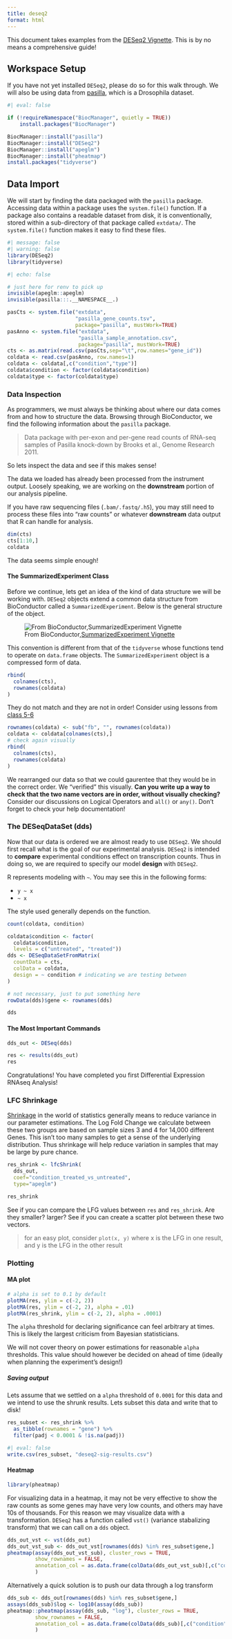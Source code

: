 ```yaml
---
title: deseq2
format: html
---
```


::: callout-note
This document takes examples from the [DESeq2 Vignette](https://www.bioconductor.org/packages/release/bioc/vignettes/DESeq2/inst/doc/DESeq2.html). This is by no means a comprehensive guide!
:::

## Workspace Setup

If you have not yet installed `DESeq2`, please do so for this walk through. We will also be using data from [pasilla](https://bioconductor.org/packages/release/data/experiment/html/pasilla.html), which is a Drosophila dataset.

```r
#| eval: false

if (!requireNamespace("BiocManager", quietly = TRUE))
    install.packages("BiocManager")

BiocManager::install("pasilla")
BiocManager::install("DESeq2")
BiocManager::install("apeglm")
BiocManager::install("pheatmap")
install.packages("tidyverse")
```


## Data Import

We will start by finding the data packaged with the `pasilla` package. Accessing data within a package uses the `system.file()` function. If a package also contains a readable dataset from disk, it is conventionally, stored within a sub-directory of that package called `extdata/`. The `system.file()` function makes it easy to find these files.

```r
#| message: false
#| warning: false
library(DESeq2)
library(tidyverse)
```

```r
#| echo: false

# just here for renv to pick up
invisible(apeglm::apeglm)
invisible(pasilla:::.__NAMESPACE__.)
```


```r
pasCts <- system.file("extdata",
                      "pasilla_gene_counts.tsv",
                      package="pasilla", mustWork=TRUE)
pasAnno <- system.file("extdata",
                       "pasilla_sample_annotation.csv",
                       package="pasilla", mustWork=TRUE)
cts <- as.matrix(read.csv(pasCts,sep="\t",row.names="gene_id"))
coldata <- read.csv(pasAnno, row.names=1)
coldata <- coldata[,c("condition","type")]
coldata$condition <- factor(coldata$condition)
coldata$type <- factor(coldata$type)
```

### Data Inspection

As programmers, we must always be thinking about where our data comes from and how to structure the data. Browsing through BioConductor, we find the following information about the `pasilla` package.

> Data package with per-exon and per-gene read counts of RNA-seq samples of Pasilla knock-down by Brooks et al., Genome Research 2011.

So lets inspect the data and see if this makes sense!

::: {.callout-important collapse="true"} 
The data we loaded has already been processed from the instrument output. Loosely speaking, we are working on the **downstream** portion of our analysis pipeline.

If you have raw sequencing files (`.bam/.fastq/.h5`), you may still need to process these files into "raw counts" or whatever **downstream** data output that R can handle for analysis. 
:::

```r
dim(cts)
cts[1:10,]
coldata
```

The data seems simple enough!

#### The SummarizedExperiment Class

Before we continue, lets get an idea of the kind of data structure we will be working with. `DESeq2` objects extend a common data structure from BioConductor called a `SummarizedExperiment`. Below is the general structure of the object.

![From BioConductor,[SummarizedExperiment Vignette](https://www.bioconductor.org/packages/devel/bioc/vignettes/SummarizedExperiment/inst/doc/SummarizedExperiment.html)](./SE.png)

::: {.callout-note collapse="true" title="`tidyverse` vs `BioConductor`"}
This convention is different from that of the `tidyverse` whose functions tend to operate on `data.frame` objects. The `SummarizedExperiment` object is a compressed form of data. 
:::

```r
rbind(
  colnames(cts),
  rownames(coldata)
)
```

::: {.callout-important}
They do not match and they are not in order! Consider using lessons from [class 5-6](../class1.qmd)
:::

```r
rownames(coldata) <- sub("fb", "", rownames(coldata))
coldata <- coldata[colnames(cts),]
# check again visually
rbind(
  colnames(cts),
  rownames(coldata)
)
```

::: {.callout-warning collapse="true" title="Challenge"}
We rearranged our data so that we could gaurentee that they would be in the correct order. We "verified" this visually. **Can you write up a way to check that the two name vectors are in order, without visually checking?**
Consider our discussions on Logical Operators and `all()` or `any()`. 
Don't forget to check your help documentation!
:::

### The **D**ESeq**D**ata**S**et (dds)

Now that our data is ordered we are almost ready to use `DESeq2`. We should first recall what is the goal of our experimental analysis. `DESeq2` is intended to **compare** experimental conditions effect on transcription counts. Thus in doing so, we are required to specify our model __design__ with `DESeq2`.

::: {.callout-tip collapse="true" title="Model Designs in R"}
R represents modeling with `~`. You may see this in the following forms:

- `y ~ x`
- `  ~ x`

The style used generally depends on the function.
:::

```r
count(coldata, condition)
```

```r
coldata$condition <- factor(
  coldata$condition,
  levels = c("untreated", "treated")) 
dds <- DESeqDataSetFromMatrix(
  countData = cts,
  colData = coldata,
  design = ~ condition # indicating we are testing between
)

# not necessary, just to put something here
rowData(dds)$gene <- rownames(dds)

dds
```

#### The Most Important Commands

```r
dds_out <- DESeq(dds)

res <- results(dds_out)
res
```

::: callout-success
Congratulations! You have completed you first Differential Expression RNAseq Analysis! 
:::

### LFC Shrinkage

[Shrinkage](https://en.wikipedia.org/wiki/Shrinkage_(statistics)) in the world of statistics generally means to reduce variance in our parameter estimations. The Log Fold Change we calculate between these two groups are based on sample sizes 3 and 4 for 14,000 different Genes. This isn't too many samples to get a sense of the underlying distribution. Thus shrinkage will help reduce variation in samples that may be large by pure chance.

```r
res_shrink <- lfcShrink(
  dds_out,
  coef="condition_treated_vs_untreated",
  type="apeglm")

res_shrink
```

::: {.callout-warning collapse="true" title="Challenge"}
See if you can compare the LFG values between `res` and `res_shrink`. Are they smaller? larger?
See if you can create a scatter plot between these two vectors.

> for an easy plot, consider `plot(x, y)` where x is the LFG in one result, and y is the LFG in the other result

:::

### Plotting

#### MA plot

```r
# alpha is set to 0.1 by default
plotMA(res, ylim = c(-2, 2))
plotMA(res, ylim = c(-2, 2), alpha = .01)
plotMA(res_shrink, ylim = c(-2, 2), alpha = .0001)
```

::: {.callout-note title="Significance Values"}

The `alpha` threshold for declaring significance can feel arbitrary at times. This is likely the largest criticism from Bayesian statisticians.

We will not cover theory on power estimations for reasonable `alpha` thresholds. This value should however be decided on ahead of time (ideally when planning the experiment's design!)

:::


##### Saving output

Lets assume that we settled on a `alpha` threshold of `0.0001` for this data and we intend to use the shrunk results. Lets subset this data and write that to disk!

```r
res_subset <- res_shrink %>%
  as_tibble(rownames = "gene") %>%
  filter(padj < 0.0001 & !is.na(padj))
```


```r
#| eval: false
write.csv(res_subset, "deseq2-sig-results.csv")
```

#### Heatmap

```r
library(pheatmap)
```


For visualizing data in a heatmap, it may not be very effective to show the raw counts as some genes may have very low counts, and others may have 10s of thousands. For this reason we may visualize data with a transformation. `DESeq2` has a function called `vst()` (variance stabalizing transform) that we can call on a `dds` object.

```r
dds_out_vst <- vst(dds_out)
dds_out_vst_sub <- dds_out_vst[rownames(dds) %in% res_subset$gene,]
pheatmap(assay(dds_out_vst_sub), cluster_rows = TRUE,
         show_rownames = FALSE,
         annotation_col = as.data.frame(colData(dds_out_vst_sub)[,c("condition","type")])
         )
```

Alternatively a quick solution is to push our data through a log transform

```r
dds_sub <- dds_out[rownames(dds) %in% res_subset$gene,]
assays(dds_sub)$log <- log10(assay(dds_sub))
pheatmap::pheatmap(assay(dds_sub, "log"), cluster_rows = TRUE,
         show_rownames = FALSE,
         annotation_col = as.data.frame(colData(dds_sub)[,c("condition","type")])
         )
```

